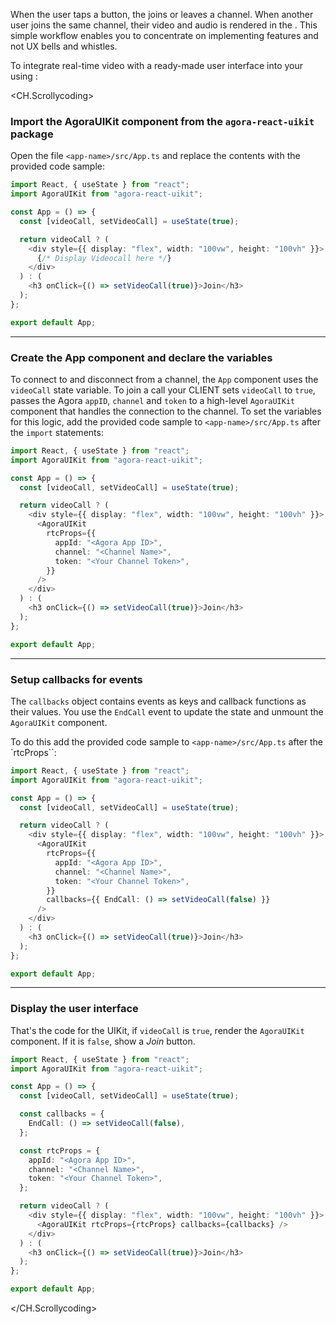 <PlatformWrapper platform="web">

When the user taps a button, the <Vpl k="CLIENT" /> joins or leaves a channel. When another user joins the same channel, their video and audio is rendered in the <Vpl k="CLIENT" />. This simple workflow enables you to concentrate on implementing <Vg k="COMPANY" /> features and not UX bells and whistles.

To integrate real-time video with a ready-made user interface into your <Vpl k="CLIENT" /> using <Vg k="UIK" />:

<CH.Scrollycoding>

### Import the AgoraUIKit component from the `agora-react-uikit` package

Open the file `<app-name>/src/App.ts` and replace the contents with the provided code sample:

```ts app.ts focus=1:2
import React, { useState } from "react";
import AgoraUIKit from "agora-react-uikit";

const App = () => {
  const [videoCall, setVideoCall] = useState(true);

  return videoCall ? (
    <div style={{ display: "flex", width: "100vw", height: "100vh" }}>
      {/* Display Videocall here */}
    </div>
  ) : (
    <h3 onClick={() => setVideoCall(true)}>Join</h3>
  );
};

export default App;
```

---

### Create the App component and declare the variables

To connect to and disconnect from a channel, the `App` component uses the `videoCall` state variable. To join a call your CLIENT sets `videoCall` to `true`, passes the Agora `appID`, `channel` and `token` to a high-level `AgoraUIKit` component that handles the connection to the channel. To set the variables for this logic, add the provided code sample to `<app-name>/src/App.ts` after the `import` statements:

```ts app.ts focus=6:10
import React, { useState } from "react";
import AgoraUIKit from "agora-react-uikit";

const App = () => {
  const [videoCall, setVideoCall] = useState(true);

  return videoCall ? (
    <div style={{ display: "flex", width: "100vw", height: "100vh" }}>
      <AgoraUIKit
        rtcProps={{
          appId: "<Agora App ID>",
          channel: "<Channel Name>",
          token: "<Your Channel Token>",
        }}
      />
    </div>
  ) : (
    <h3 onClick={() => setVideoCall(true)}>Join</h3>
  );
};

export default App;
```

---

### Setup callbacks for <Vg k="UIK" /> events

The `callbacks` object contains <Vg k="ENGINE" /> events as keys and callback functions as their values. You use the `EndCall` event to update the state and unmount the `AgoraUIKit` component.

To do this add the provided code sample to `<app-name>/src/App.ts` after the `rtcProps``:

```ts app.ts focus=15:15
import React, { useState } from "react";
import AgoraUIKit from "agora-react-uikit";

const App = () => {
  const [videoCall, setVideoCall] = useState(true);

  return videoCall ? (
    <div style={{ display: "flex", width: "100vw", height: "100vh" }}>
      <AgoraUIKit
        rtcProps={{
          appId: "<Agora App ID>",
          channel: "<Channel Name>",
          token: "<Your Channel Token>",
        }}
        callbacks={{ EndCall: () => setVideoCall(false) }}
      />
    </div>
  ) : (
    <h3 onClick={() => setVideoCall(true)}>Join</h3>
  );
};

export default App;
```

---

### Display the user interface

That's the code for the UIKit, if `videoCall` is `true`, render the `AgoraUIKit` component. If it is `false`, show a _Join_ button.

```ts app.ts focus=1:26
import React, { useState } from "react";
import AgoraUIKit from "agora-react-uikit";

const App = () => {
  const [videoCall, setVideoCall] = useState(true);

  const callbacks = {
    EndCall: () => setVideoCall(false),
  };

  const rtcProps = {
    appId: "<Agora App ID>",
    channel: "<Channel Name>",
    token: "<Your Channel Token>",
  };

  return videoCall ? (
    <div style={{ display: "flex", width: "100vw", height: "100vh" }}>
      <AgoraUIKit rtcProps={rtcProps} callbacks={callbacks} />
    </div>
  ) : (
    <h3 onClick={() => setVideoCall(true)}>Join</h3>
  );
};

export default App;
```

</CH.Scrollycoding>

</PlatformWrapper>
